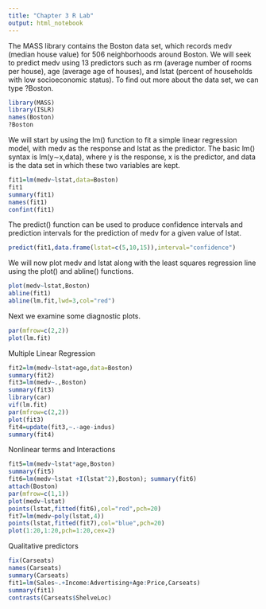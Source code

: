 ```yaml
---
title: "Chapter 3 R Lab"
output: html_notebook
---
```


The MASS library contains the Boston data set, which records medv (median house value) for 506 neighborhoods around Boston. We will seek to predict medv using 13 predictors such as rm (average number of rooms per house), age (average age of houses), and lstat (percent of households with low socioeconomic status).
To find out more about the data set, we can type ?Boston.
```r
library(MASS)
library(ISLR)
names(Boston)
?Boston
```
We will start by using the lm() function to fit a simple linear regression
model, with medv as the response and lstat as the predictor. The basic lm() syntax is lm(y∼x,data), where y is the response, x is the predictor, and
data is the data set in which these two variables are kept.
```r
fit1=lm(medv~lstat,data=Boston)
fit1
summary(fit1)
names(fit1)
confint(fit1)
```
The predict() function can be used to produce confidence intervals and prediction intervals for the prediction of medv for a given value of lstat.
```r
predict(fit1,data.frame(lstat=c(5,10,15)),interval="confidence")
```
We will now plot medv and lstat along with the least squares regression line using the plot() and abline() functions.
```r
plot(medv~lstat,Boston)
abline(fit1)
abline(lm.fit,lwd=3,col="red")
```
Next we examine some diagnostic plots.
```r
par(mfrow=c(2,2)) 
plot(lm.fit)
```
Multiple Linear Regression
```r
fit2=lm(medv~lstat+age,data=Boston)
summary(fit2)
fit3=lm(medv~.,Boston)
summary(fit3)
library(car) 
vif(lm.fit)
par(mfrow=c(2,2))
plot(fit3)
fit4=update(fit3,~.-age-indus)
summary(fit4)
```
Nonlinear terms and Interactions
```r
fit5=lm(medv~lstat*age,Boston)
summary(fit5)
fit6=lm(medv~lstat +I(lstat^2),Boston); summary(fit6)
attach(Boston)
par(mfrow=c(1,1))
plot(medv~lstat)
points(lstat,fitted(fit6),col="red",pch=20)
fit7=lm(medv~poly(lstat,4))
points(lstat,fitted(fit7),col="blue",pch=20)
plot(1:20,1:20,pch=1:20,cex=2)
```
Qualitative predictors
```r
fix(Carseats)
names(Carseats)
summary(Carseats)
fit1=lm(Sales~.+Income:Advertising+Age:Price,Carseats)
summary(fit1)
contrasts(Carseats$ShelveLoc)
```




